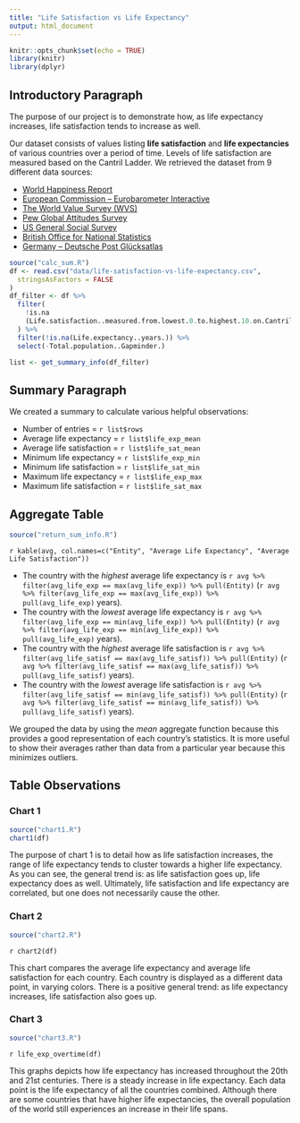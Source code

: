 ```yaml
---
title: "Life Satisfaction vs Life Expectancy"
output: html_document
---
```


```r
knitr::opts_chunk$set(echo = TRUE)
library(knitr)
library(dplyr)
```

## Introductory Paragraph
The purpose of our project is to demonstrate how, as life expectancy increases,
life satisfaction tends to increase as well.

Our dataset consists of values listing **life satisfaction** and **life expectancies** of various countries over a period of time. Levels of life satisfaction are measured based on the Cantril Ladder. We retrieved the dataset from 9 different data sources:

* [World Happiness Report](https://worldhappiness.report/)
* [European Commission – Eurobarometer Interactive](http://ec.europa.eu/commfrontoffice/publicopinion/index.cfm/Chart/index)
* [The World Value Survey (WVS)](http://www.worldvaluessurvey.org/WVSDocumentationWVL.jsp)
* [Pew Global Attitudes Survey](www.pewglobal.org)
* [US General Social Survey](https://gssdataexplorer.norc.org)
* [British Office for National Statistics](https://gssdataexplorer.norc.org)
* [Germany – Deutsche Post Glücksatlas](http://www.gluecksatlas.de/)


```r
source("calc_sum.R")
df <- read.csv("data/life-satisfaction-vs-life-expectancy.csv",
  stringsAsFactors = FALSE
)
df_filter <- df %>%
  filter(
    !is.na
    (Life.satisfaction..measured.from.lowest.0.to.highest.10.on.Cantril.Ladder.)
  ) %>%
  filter(!is.na(Life.expectancy..years.)) %>%
  select(-Total.population..Gapminder.)

list <- get_summary_info(df_filter)
```
## Summary Paragraph
We created a summary to calculate various helpful observations: 

* Number of entries = `r list$rows`
* Average life expectancy = `r list$life_exp_mean`
* Average life satisfaction = `r list$life_sat_mean`
* Minimum life expectancy = `r list$life_exp_min`
* Minimum life satisfaction = `r list$life_sat_min`
* Maximum life expectancy = `r list$life_exp_max`
* Maximum life satisfaction = `r list$life_sat_max`

## Aggregate Table
```r
source("return_sum_info.R")
```
`r kable(avg, col.names=c("Entity", "Average Life Expectancy", "Average Life Satisfaction"))`

* The country with the _highest_ average life expectancy is
`r avg %>% filter(avg_life_exp == max(avg_life_exp)) %>% pull(Entity)`
(`r avg %>% filter(avg_life_exp == max(avg_life_exp)) %>% pull(avg_life_exp)`
years).
* The country with the _lowest_ average life expectancy is
`r avg %>% filter(avg_life_exp == min(avg_life_exp)) %>% pull(Entity)`
(`r avg %>% filter(avg_life_exp == min(avg_life_exp)) %>% pull(avg_life_exp)`
years).
* The country with the _highest_ average life satisfaction is
`r avg %>% filter(avg_life_satisf == max(avg_life_satisf)) %>% pull(Entity)`
(`r avg %>% filter(avg_life_satisf == max(avg_life_satisf)) %>% pull(avg_life_satisf)`
years).
* The country with the _lowest_ average life satisfaction is
`r avg %>% filter(avg_life_satisf == min(avg_life_satisf)) %>% pull(Entity)`
(`r avg %>% filter(avg_life_satisf == min(avg_life_satisf)) %>% pull(avg_life_satisf)`
years).

We grouped the data by using the _mean_ aggregate function because this
provides a good representation of each country's statistics. It is more useful
to show their averages rather than data from a particular year because this
minimizes outliers.


## Table Observations

### Chart 1
```r
source("chart1.R")
chart1(df)
```
The purpose of chart 1 is to detail how as life satisfaction increases,
the range of life expectancy tends to cluster towards a higher life
expectancy. As you can see, the general trend is: as life satisfaction goes up,
life expectancy does as well. Ultimately, life satisfaction and life
expectancy are correlated, but one does not necessarily cause the other.

### Chart 2
```r
source("chart2.R")
```
`r chart2(df)`

This chart compares the average life expectancy and average life satisfaction
for each country. Each country is displayed as a different data point, in
varying colors. There is a positive general trend: as life expectancy
increases, life satisfaction also goes up.

### Chart 3
```r
source("chart3.R")
```
`r life_exp_overtime(df)`

This graphs depicts how life expectancy has increased throughout the 20th and
21st centuries. There is a steady increase in life expectancy. Each data point
is the life expectancy of all the countries combined. Although there are some
countries that have higher life expectancies, the overall population of the
world still experiences an increase in their life spans.

